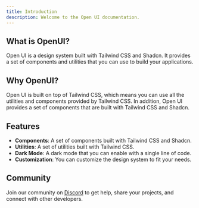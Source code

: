 ---
title: Introduction
description: Welcome to the Open UI documentation.
---

## What is OpenUI?

Open UI is a design system built with Tailwind CSS and Shadcn. It provides a set of components and utilities that you can use to build your applications.

## Why OpenUI?

Open UI is built on top of Tailwind CSS, which means you can use all the utilities and components provided by Tailwind CSS. In addition, Open UI provides a set of components that are built with Tailwind CSS and Shadcn.

## Features

- **Components**: A set of components built with Tailwind CSS and Shadcn.
- **Utilities**: A set of utilities built with Tailwind CSS.
- **Dark Mode**: A dark mode that you can enable with a single line of code.
- **Customization**: You can customize the design system to fit your needs.

## Community

Join our community on [Discord](https://discord.gg/ERwGkeFF) to get help, share your projects, and connect with other developers.